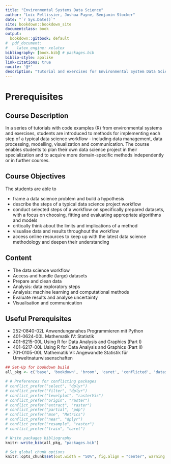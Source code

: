 ```yaml
--- 
title: "Environmental Systems Data Science"
author: "Loïc Pellissier, Joshua Payne, Benjamin Stocker"
date: "`r Sys.Date()`"
site: bookdown::bookdown_site
documentclass: book
output:
  bookdown::gitbook: default
#  pdf_document:
#    latex_engine: xelatex
bibliography: [book.bib] # packages.bib
biblio-style: apalike
link-citations: true
nocite: '@*'
description: "Tutorial and exercises for Environmental System Data Science, ETH Zürich."
---
```


# Prerequisites {-}

## Course Description {-}

In a series of tutorials with code examples (R) from environmental systems and exercises, students are introduced to methods for implementing each step of a typical data science workflow - including data management, data processing, modelling, visualization and communication. The course enables students to plan their own data science project in their specialization and to acquire more domain-specific methods independently or in further courses.

## Course Objectives {-}

The students are able to

- frame a data science problem and build a hypothesis
- describe the steps of a typical data science project workflow
- conduct selected steps of a workflow on specifically prepared datasets, with a focus on choosing, fitting and evaluating appropriate algorithms and models
- critically think about the limits and implications of a method
- visualise data and results throughout the workflow
- access online resources to keep up with the latest data science methodology and deepen their understanding

## Content {-}

- The data science workflow
- Access and handle (large) datasets
- Prepare and clean data
- Analysis: data exploratory steps
- Analysis: machine learning and computational methods
- Evaluate results and analyse uncertainty
- Visualisation and communication

## Useful Prerequisites {-}

- 252-0840-02L Anwendungsnahes Programmieren mit Python
- 401-0624-00L Mathematik IV: Statistik
- 401-6215-00L Using R for Data Analysis and Graphics (Part I)
- 401-6217-00L Using R for Data Analysis and Graphics (Part II)
- 701-0105-00L Mathematik VI: Angewandte Statistik für Umweltnaturwissenschaften


```r
## Set-Up for bookdown build
all_pkg <- c('base', 'bookdown', 'broom', 'caret', 'conflicted', 'datasets', 'dplyr', 'forcats', 'ggfortify', 'ggplot2', 'ggridges', 'graphics', 'grDevices', 'imputeTS', 'IRdisplay', 'keras', 'lattice', 'latticeExtra', 'leaps', 'lubridate', 'knitr', 'maptools', 'methods', 'Metrics', 'modelr', 'MODISTools', 'patchwork', 'pdp', 'pROC', 'purrr', 'raster', 'rasterVis', 'RColorBrewer', 'RCurl', 'readr', 'recipes', 'reticulate', 'rfishbase', 'rgbif', 'rgdal', 'rgeos', 'rjson', 'rmarkdown', 'rsample', 'sf', 'sp', 'spData', 'stats', 'stringr', 'tensorflow', 'terra', 'tibble', 'tidyr', 'tidyverse', 'utils', 'vip', 'visdat', 'XML', 'yardstick')

# # Preferences for conflicting packages
# conflict_prefer("select", "dplyr")
# conflict_prefer("filter", "dplyr")
# conflict_prefer("levelplot", "rasterVis")
# conflict_prefer("origin", "raster")
# conflict_prefer("extract", "raster")
# conflict_prefer("partial", "pdp")
# conflict_prefer("mse", "Metrics")
# conflict_prefer("near", "dplyr")
# conflict_prefer("resample", "raster")
# conflict_prefer("train", "caret")

# Write packages bibliography
knitr::write_bib(all_pkg, "packages.bib")

# Set global chunk options
knitr::opts_chunk$set(out.width = "50%", fig.align = "center", warning = FALSE, message = FALSE)
```

